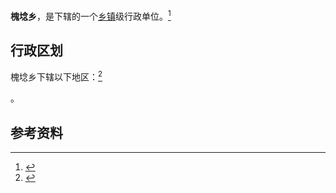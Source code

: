 {{中国乡级行政区|14/10/27/202/000}}

'''槐埝乡'''，是{{PRC admin/fullname|14/10/27/202/000|3}}下辖的一个[[乡镇|乡镇]]级行政单位。<ref>{{PRC admin/ref sgc|{{PRC admin/parent|14/10/27/202/000}}}}</ref>

== 行政区划 ==

槐埝乡下辖以下地区：<ref>{{PRC admin/ref sgc|14/10/27/202/000}}</ref>

{{PRC admin/children|14/10/27/202/000}}。

== 参考资料 ==

{{reflist}}

{{行政区划小作品}}
{{PRC admin/navcat|14/10/27/202/000}}